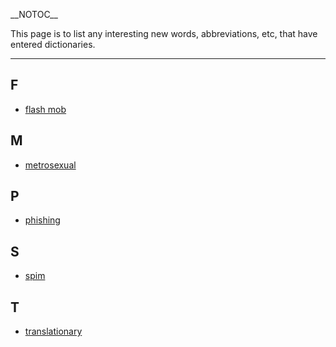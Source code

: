 __NOTOC__

This page is to list any interesting new words, abbreviations, etc, that have entered dictionaries.
----
==F==
*[[flash mob]]

==M==
*[[metrosexual]]

==P==
*[[phishing]]

==S==
*[[spim]]

==T==
*[[translationary]]
